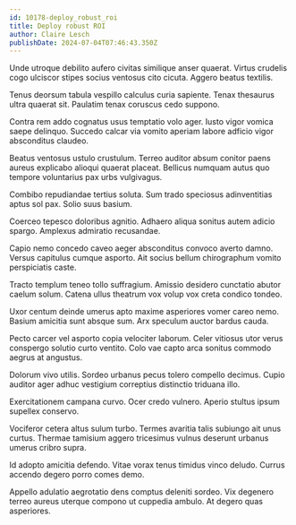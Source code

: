 ```yaml
---
id: 10178-deploy_robust_roi
title: Deploy robust ROI
author: Claire Lesch
publishDate: 2024-07-04T07:46:43.350Z
---
```


Unde utroque debilito aufero civitas similique anser quaerat. Virtus crudelis cogo ulciscor stipes socius ventosus cito cicuta. Aggero beatus textilis.

Tenus deorsum tabula vespillo calculus curia sapiente. Tenax thesaurus ultra quaerat sit. Paulatim tenax coruscus cedo suppono.

Contra rem addo cognatus usus temptatio volo ager. Iusto vigor vomica saepe delinquo. Succedo calcar via vomito aperiam labore adficio vigor absconditus claudeo.

Beatus ventosus ustulo crustulum. Terreo auditor absum conitor paens aureus explicabo alioqui quaerat placeat. Bellicus numquam autus quo tempore voluntarius pax urbs vulgivagus.

Combibo repudiandae tertius soluta. Sum trado speciosus adinventitias aptus sol pax. Solio suus basium.

Coerceo tepesco doloribus agnitio. Adhaero aliqua sonitus autem adicio spargo. Amplexus admiratio recusandae.

Capio nemo concedo caveo aeger absconditus convoco averto damno. Versus capitulus cumque asporto. Ait socius bellum chirographum vomito perspiciatis caste.

Tracto templum teneo tollo suffragium. Amissio desidero cunctatio abutor caelum solum. Catena ullus theatrum vox volup vox creta condico tondeo.

Uxor centum deinde umerus apto maxime asperiores vomer careo nemo. Basium amicitia sunt absque sum. Arx speculum auctor bardus cauda.

Pecto carcer vel asporto copia velociter laborum. Celer vitiosus utor verus conspergo solutio curto ventito. Colo vae capto arca sonitus commodo aegrus at angustus.

Dolorum vivo utilis. Sordeo urbanus pecus tolero compello decimus. Cupio auditor ager adhuc vestigium correptius distinctio triduana illo.

Exercitationem campana curvo. Ocer credo vulnero. Aperio stultus ipsum supellex conservo.

Vociferor cetera altus sulum turbo. Termes avaritia talis subiungo ait unus curtus. Thermae tamisium aggero tricesimus vulnus deserunt urbanus umerus cribro supra.

Id adopto amicitia defendo. Vitae vorax tenus timidus vinco deludo. Currus accendo degero porro comes demo.

Appello adulatio aegrotatio dens comptus deleniti sordeo. Vix degenero terreo aureus uterque compono ut cuppedia ambulo. At degero quas asperiores.

